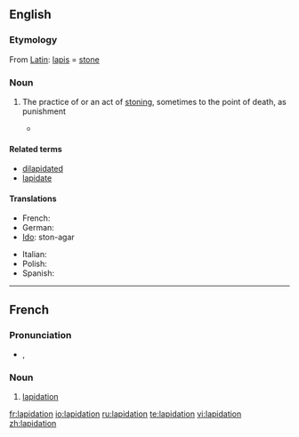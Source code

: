 ==English==

===Etymology===
From [[w:Latin|Latin]]: [[lapis]] = [[stone]]

===Noun===
{{en-noun}}

# {{legal}} The practice of or an act of [[stoning]], sometimes to the point of death, as punishment
#*{{quote-news|title=International Women’s Day, another day of repression for women|work=亚州新闻 |date=Mar 6|year=2007|passage=The five women on trial were almost all activists for the full repeal (not just a moratorium) of '''lapidation''', ie stoning, from Iran’s law books.}}

====Related terms====
* [[dilapidated]]
* [[lapidate]]

====Translations====
{{trans-top|act of stoning, sometimes to the point of death}}
* French: {{t+|fr|lapidation|f}}
* German: {{t+|de|Steinigung|f}}
* [[Ido]]: ston-agar
{{trans-mid}}
* Italian: {{t+|it|lapidazione|f}}
* Polish: {{t-|pl|ukamienowanie|n}}
* Spanish: {{t+|es|lapidación|f}}
{{trans-bottom}}

----

==French==

===Pronunciation===
* {{IPA|/la.pi.da.sjɔ̃/|lang=fr}}, {{SAMPA|/la.pi.da.sjO~/}}

===Noun===
{{fr-noun|f}}

# [[#English|lapidation]]

[[fr:lapidation]]
[[io:lapidation]]
[[ru:lapidation]]
[[te:lapidation]]
[[vi:lapidation]]
[[zh:lapidation]]